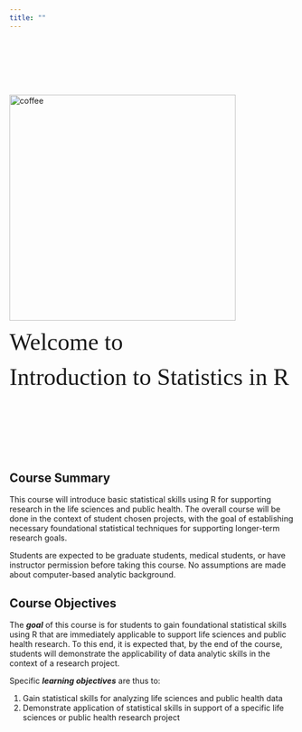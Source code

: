 ```yaml
---
title: ""
---
```


<br/><br/><br/><br/>
<div class="row">
<div class="col-xs-12 col-sm-3 text-center">
<br/>
<img src="figs/r.jpg" alt="coffee" style="width:400px;" align = "top"/> 
</div>
<div class="col-xs-12 col-sm-9">

<span style="font-family:myFancyFont; font-size:3em">Welcome to</span>


<span style="font-family:myFancyFont; font-size:3em">Introduction to Statistics in R</span>
</center>
</div>
</div>


<br/><br/><br/>


<br/><br/>


## Course Summary 

This course will introduce basic statistical skills using R for supporting research in the life sciences and public health. The overall course will be done in the context of student chosen projects, with the goal of establishing necessary foundational statistical techniques for supporting longer-term research goals. 
 
Students are expected to be graduate students, medical students, or have instructor permission before taking this course. No assumptions are made about computer-based analytic background. 


## Course Objectives

The ***goal*** of this course is for students to gain foundational statistical skills using R that are immediately applicable to support life sciences and public health research. To this end, it is expected that, by the end of the course, students will demonstrate the applicability of data analytic skills in the context of a research project.

Specific ***learning objectives*** are thus to:

1. Gain statistical skills for analyzing life sciences and public health data
2. Demonstrate application of statistical skills in support of a specific life sciences or public health research project
